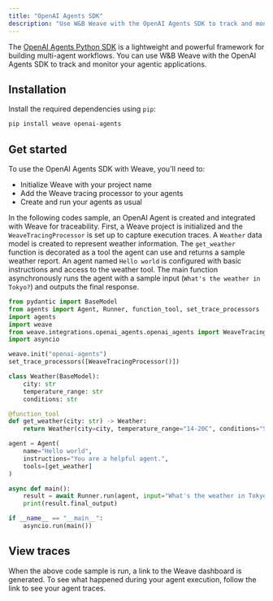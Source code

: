 ```yaml
---
title: "OpenAI Agents SDK"
description: "Use W&B Weave with the OpenAI Agents SDK to track and monitor your agentic applications"
---
```


The [OpenAI Agents Python SDK](https://github.com/openai/openai-agents-python) is a lightweight and powerful framework for building multi-agent workflows. You can use W&B Weave with the OpenAI Agents SDK to track and monitor your agentic applications.

## Installation

Install the required dependencies using `pip`: 

```bash
pip install weave openai-agents
```

## Get started

To use the OpenAI Agents SDK with Weave, you'll need to:

- Initialize Weave with your project name
- Add the Weave tracing processor to your agents
- Create and run your agents as usual

In the following codes sample, an OpenAI Agent is created and integrated with Weave for traceability. First, a Weave project is initialized and the `WeaveTracingProcessor` is set up to capture execution traces. A `Weather` data model is created to represent weather information. The `get_weather` function is decorated as a tool the agent can use and returns a sample weather report. An agent named `Hello world` is configured with basic instructions and access to the weather tool. The main function asynchronously runs the agent with a sample input (`What's the weather in Tokyo?`) and outputs the final response.

```python lines
from pydantic import BaseModel
from agents import Agent, Runner, function_tool, set_trace_processors
import agents
import weave
from weave.integrations.openai_agents.openai_agents import WeaveTracingProcessor
import asyncio

weave.init("openai-agents")
set_trace_processors([WeaveTracingProcessor()])

class Weather(BaseModel):
    city: str
    temperature_range: str
    conditions: str

@function_tool
def get_weather(city: str) -> Weather:
    return Weather(city=city, temperature_range="14-20C", conditions="Sunny with wind.")

agent = Agent(
    name="Hello world",
    instructions="You are a helpful agent.",
    tools=[get_weather]
)

async def main():
    result = await Runner.run(agent, input="What's the weather in Tokyo?")    
    print(result.final_output)

if __name__ == "__main__":
    asyncio.run(main())
```

## View traces

When the above code sample is run, a link to the Weave dashboard is generated. To see what happened during your agent execution, follow the link to see your agent traces. 
